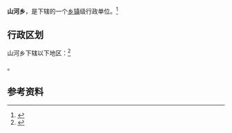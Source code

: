 {{中国乡级行政区|64/04/23/207/000}}

'''山河乡'''，是{{PRC admin/fullname|64/04/23/207/000|3}}下辖的一个[[乡镇|乡镇]]级行政单位。<ref>{{PRC admin/ref sgc|{{PRC admin/parent|64/04/23/207/000}}}}</ref>

== 行政区划 ==

山河乡下辖以下地区：<ref>{{PRC admin/ref sgc|64/04/23/207/000}}</ref>

{{PRC admin/children|64/04/23/207/000}}。

== 参考资料 ==

{{reflist}}

{{行政区划小作品}}
{{PRC admin/navcat|64/04/23/207/000}}